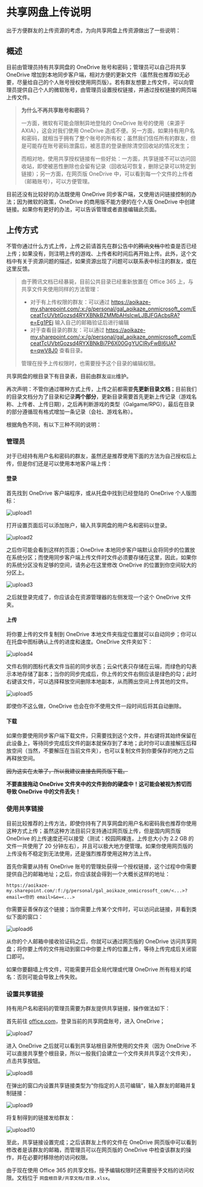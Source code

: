 # 共享网盘上传说明

出于方便群友的上传资源的考虑，为向共享网盘上传资源做出了一些说明：

## 概述

目前由管理员持有共享网盘的 OneDrive 账号和密码；管理员可以自己将共享 OneDrive 增加到本地同步客户端，相对方便的更新文件（虽然我也推荐如无必要，尽量给自己的个人账号授权使用网页版）。若有群友想要上传文件，可以向管理员提供自己个人的微软账号，由管理员设置授权链接，并通过授权链接的网页端上传文件。

> **为什么不再共享账号和密码？**
>
> 一方面，微软有可能会限制异地登陆的 OneDrive 账号的使用（来源于 AXIA），这会对我们使用 OneDrive 造成不便。另一方面，如果持有用户名和密码，就相当于拥有了整个账号的所有权；虽然我们信任所有的群友，但是可能存在账号密码泄露后，被恶意的登录删除清空回收站的情况发生；
>
> 而相对地，使用共享授权链接有一些好处：一方面，共享链接不可以访问回收站，即使被恶性删除也会留有记录（回收站可恢复，删除记录可以特定到链接）；另一方面，在网页版 OneDrive 中，可以看到每一个文件的上传者（邮箱账号），可以方便管理。

目前还没有比较好的办法既使用 OneDrive 同步客户端，又使用访问链接控制的办法；因为微软的政策，OneDrive 的商用版不能方便的在个人版 OneDrive 中创建链接。如果你有更好的办法，可以告诉管理或者直接编辑此页面。

## 上传方式

不管你通过什么方式上传，上传之前请首先在群公告中的~~腾讯文档~~中检查是否已经上传；如果没有，则注明上传的游戏、上传者和时间后再开始上传。此外，这个文档中有关于资源问题的描述，如果资源出现了问题可以联系表中标注的群友，或在这里反馈。

> 由于腾讯文档已经暴毙，目前公共目录已经重新放置在 Office 365 上，与共享文件夹使用同样的方法管理：
>
> - 对于有上传权限的群友：可以通过 https://aoikaze-my.sharepoint.com/:x:/g/personal/gal_aoikaze_onmicrosoft_com/EceatTcUVbtGozsd4RYXBNkBZMMbAHsIcwLJBJFGAcbsRA?e=Eg1PEj 输入自己的邮箱验证后进行编辑
> - 对于查看目录的群友：可以通过 https://aoikaze-my.sharepoint.com/:x:/g/personal/gal_aoikaze_onmicrosoft_com/EceatTcUVbtGozsd4RYXBNkBi7P6X00GgYUClRyFwBI6UA?e=qwV8J0 查看目录。
>
> 管理在授予上传权限时，也需要授予这个目录的编辑权限。

共享网盘的根目录下有目录表，目前由群友`逗比`维护。

再次声明：不管你通过哪种方式上传，上传之前都需要**先更新目录文档**；目前我们的目录文档分为了目录和记录**两个部分**，更新目录需要首先更新上传记录（游戏名称、上传者、上传日期），之后再判断游戏的类型（Galgame/RPG），最后在目录的部分遵循现有格式增加一条记录（会社、游戏名称）。

根据角色不同，有以下三种不同的说明：

### 管理员

对于已经持有用户名和密码的群友，虽然还是推荐使用下面的方法为自己授权后上传，但是你们还是可以使用本地客户端上传：

#### 登录

首先找到 OneDrive 客户端程序，或从托盘中找到已经登陆的 OneDrive 个人版图标：

![upload1](/image/post/oneindex/upload1.png)

打开设置页面后可以添加账户，输入共享网盘的用户名和密码以登录。

![upload2](/image/post/oneindex/upload2.png)

之后你可能会看到这样的页面；OneDrive 本地同步客户端默认会将同步的位置放在系统分区；而使用同步客户端上传文件时文件必须要存储在这里，因此，如果你的系统分区没有足够的空间，请务必在这里修改 OneDrive 的位置到你空间较大的分区上。

![upload3](/image/post/oneindex/upload3.png)

之后就登录完成了，你应该会在资源管理器的左侧发现一个这个 OneDrive 文件夹。

#### 上传

将你要上传的文件复制到 OneDrive 本地文件夹指定位置就可以自动同步；你可以在托盘中图标确认上传的进度和速度。OneDrive 文件夹如下：

![upload4](/image/post/oneindex/upload4.png)

文件右侧的图标代表文件当前的同步状态；云朵代表只存储在云端，而绿色的勾表示本地存储了副本；当你的同步完成后，你上传的文件右侧应该是绿色的勾；此时右键该文件，可以选择释放空间删除本地副本，从而腾出空间上传其他的文件。

![upload5](/image/post/oneindex/upload5.png)

即使你不这么做，OneDrive 也会在你不使用文件一段时间后将其自动删除。

#### 下载

如果你要使用同步客户端下载文件，只需要找到这个文件，并右键将其始终保留在此设备上，等待同步完成后文件的副本就保存到了本地；此时你可以直接解压后释放空间（当然，不要解压在当前文件夹），也可以复制文件到你要保存的地方之后再释放空间。

~~因为这实在太笨了，所以我建议直接去网页版下载。~~

**不要直接拖动 OneDrive 文件夹中的文件到你的硬盘中！这可能会被视为剪切而导致 OneDrive 中的文件丢失！**

### 使用共享链接

目前比较推荐的上传方法，即使你持有了共享网盘的用户名和密码我也推荐你使用这种方式上传；虽然这种方法目前只支持通过网页版上传，但是国内网页版 OneDrive 的上传速度还可以接受（测试：校园网裸连，上传总大小为 2.2 GB 的文件一共使用了 20 分钟左右），并且可以极大地方便管理。如果你使用网页版的上传没有不稳定到无法使用，还是强烈推荐使用这种方法上传。

首先你需要从持有 OneDrive 账号的管理处获得一个授权链接，这个过程中你需要提供自己的邮箱地址；之后，你应该就会得到一个大概长这样的地址：

```
https://aoikaze-my.sharepoint.com/:f:/g/personal/gal_aoikaze_onmicrosoft_com/<...>?email=<你的 email>&e=<...>
```

你需要妥善保存这个链接；当你需要上传某个文件时，可以访问此链接，并看到类似下面的窗口：

![upload6](/image/post/oneindex/upload6.png)

从你的个人邮箱中接收验证码之后，你就可以通过网页版的 OneDrive 访问共享网盘；将你要上传的文件拖动到窗口中你要上传的位置上传，等待上传完成后关闭窗口即可。

如果你要翻墙上传文件，可能需要开启全局代理或代理 OneDrive 所有相关的域名：否则可能会导致上传失败。

### 设置共享链接

持有用户名和密码的管理员需要为群友提供共享链接，操作做法如下：

首先前往 [office.com](https://office.com/)，登录当前的共享网盘账号，进入 OneDrive；

![upload7](/image/post/oneindex/upload7.png)

进入 OneDrive 之后就可以看到共享站根目录所使用的文件夹（因为 OneDrive 不可以直接共享整个根目录，所以一般我们会建立一个文件夹并共享这个文件夹），点击共享按钮。

![upload8](/image/post/oneindex/upload8.png)

在弹出的窗口内设置共享链接类型为“你指定的人员可编辑”，输入群友的邮箱并复制链接：

![upload9](/image/post/oneindex/upload9.png)

将复制得到的链接发给群友：

![upload10](/image/post/oneindex/upload10.png)

至此，共享链接设置完成；之后该群友上传的文件在 OneDrive 网页版中可以看到修改者是该群友的邮箱，而管理员可以在网页版的 OneDrive 中检查该群友的操作，并在必要时移除他的访问权限。

由于现在使用 Office 365 的共享文档，授予编辑权限时还需要授予文档的访问权限。文档位于 `网盘根目录/共享文档/目录.xlsx`。

